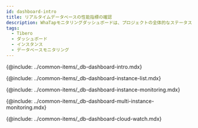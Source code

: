 ```yaml
---
id: dashboard-intro
title: リアルタイムデータベースの性能指標の確認
description: WhaTapモニタリングダッシュボードは、プロジェクトの全体的なステータスを一目で確認する機能を提供します。
tags:
  - Tibero
  - ダッシュボード
  - インスタンス
  - データベースモニタリング
---
```


{@include: ../common-items/_db-dashboard-intro.mdx} 

{@include: ../common-items/_db-dashboard-instance-list.mdx} 

{@include: ../common-items/_db-dashboard-instance-monitoring.mdx}  

{@include: ../common-items/_db-dashboard-multi-instance-monitoring.mdx}  

{@include: ../common-items/_db-dashboard-cloud-watch.mdx}  
